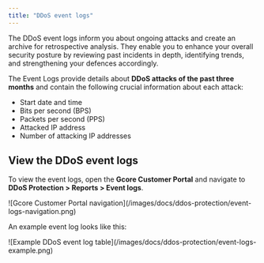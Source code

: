 ---
title: "DDoS event logs"
---

The DDoS event logs inform you about ongoing attacks and create an archive for retrospective analysis. They enable you to enhance your overall security posture by reviewing past incidents in depth, identifying trends, and strengthening your defences accordingly.

The Event Logs provide details about **DDoS attacks of the past three months** and contain the following crucial information about each attack:

  * Start date and time
  * Bits per second (BPS)
  * Packets per second (PPS)
  * Attacked IP address
  * Number of attacking IP addresses



## View the DDoS event logs

To view the event logs, open the **Gcore Customer Portal** and navigate to **DDoS Protection > Reports > Event logs**.


<Frame>![Gcore Customer Portal navigation](/images/docs/ddos-protection/event-logs-navigation.png)</Frame>



An example event log looks like this:


<Frame>![Example DDoS event log table](/images/docs/ddos-protection/event-logs-example.png)</Frame>